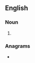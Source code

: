 ==English==

===Noun===
{{head|en|noun form}}

# {{plural of|inciter|lang=en}}

===Anagrams===
* {{anagrams|en|a=ceiinrst|citiners|citrines|crinites|tin cries}}